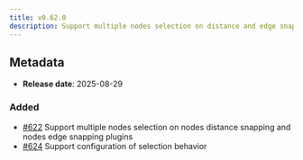 ```yaml
---
title: v0.62.0
description: Support multiple nodes selection on distance and edge snapping plugins and support to define selection behavior (more than one node selected)
---
```


## Metadata

- **Release date**: 2025-08-29

### Added

- [#622](https://github.com/InditexTech/weavejs/issues/622) Support multiple nodes selection on nodes distance snapping and nodes edge snapping plugins
- [#624](https://github.com/InditexTech/weavejs/issues/624) Support configuration of selection behavior
